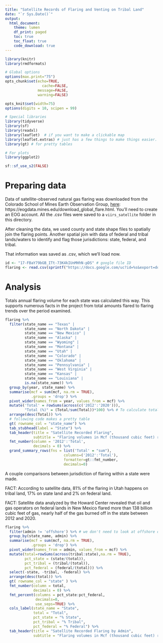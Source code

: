 ```yaml
---
title: "Satellite Records of Flaring and Venting on Tribal Land"
date: "`r Sys.Date()`"
output:
  html_document:
    theme: lumen
    df_print: paged
    toc: true
    toc_float: true
    code_download: true
---
```




```r

library(knitr)
library(rmdformats)

# Global options
options(max.print="75")
opts_chunk$set(echo=TRUE,
	             cache=FALSE,
               message=FALSE,
               warning=FALSE)

opts_knit$set(width=75)
options(digits = 10, scipen = 99)

# Special libraries
library(tidyverse)
library(sf)
library(readxl)
library(leaflet)  # if you want to make a clickable map
library(leaflet.extras) # just has a few things to make things easier.
library(gt) # for pretty tables

# For plots
library(ggplot2)

sf::sf_use_s2(FALSE)

```

# Preparing data 

Data of satellite-observed natural gas flaring was downloaded from the Colorado School of Mines Earth Observation Group, [here](https://eogdata.mines.edu/download_global_flare.html): https://eogdata.mines.edu/download_global_flare.html. You'll need to create an EOG account. All the .csv files were saved to a `viirs_satellite` folder in this directory.  

After cleaning the data, we used county and state shape files to spatially join the flaring points. Another spatial join with data of federal and tribal lands/waters to identify and flag those jurisdictions: state, federal, and tribal.

That information was saved as .csv, which we'll load now.

```r

id <- "17-FBaY79bGB_ITt-73K4kIUnMHhN-pDS" # google file ID
flaring <- read.csv(sprintf("https://docs.google.com/uc?id=%s&export=download", id))


```


# Analysis

Totals annual flaring volume for each state was calculated this way. This supports numerous facts in the project from total amounts flared to flaring trends over the period examined.

```r

flaring %>%
  filter(state_name == "Texas" | 
         state_name == "North Dakota" | 
         state_name == "New Mexico" | 
         state_name == "Alaska" | 
         state_name == "Wyoming" | 
         state_name == "Montana" | 
         state_name == "Utah" | 
         state_name == "Colorado" | 
         state_name == "Oklahoma" |
         state_name == "Pennsylvania" | 
         state_name == "West Virginia" |
         state_name == "Kansas" |
         state_name == "Louisiana" | 
         is.na(state_name)) %>%
  group_by(year, state_name) %>%
  summarise(mcf = sum(mcf, na.rm = TRUE),
            .groups = 'drop') %>%
  pivot_wider(names_from = year, values_from = mcf) %>%
  mutate('Total' = rowSums(across(c('2012':'2020'))),
         "Total (%)" = (Total/sum(Total))*100) %>% # To calculate total for years 2012-2020
  arrange(desc(Total)) %>%
  # following code makes a pretty table
  gt( rowname_col = "state_name") %>% 
  tab_stubhead(label = "State") %>%
  tab_header(title = "Satellite Recorded Flaring",
             subtitle = "Flaring volumes in Mcf (thousand cubic feet) recorded by VIIRS satellite from 2012 - 2020") %>%
  fmt_number(column = '2012':'Total',
             decimals = 0) %>%
  grand_summary_rows(fns = list('Total' = "sum"), 
                           columns=('2012':'Total'), 
                           formatter=gt::fmt_number, 
                           decimals=0)

```


A couple comparisons between jurisdiction of flaring within a state were made. 

FACT: According to satellite data, 81% of the flaring in Utah happens on tribal land, 17% on state land and 2% on federal land.

FACT: Satellite data analyzed by the Howard Center revealed that oil and gas operators on federal lands in New Mexico flared more than 138 billion cubic feet of gas, nearly half of the gas burned off in the state between 2012 and 2020.


```r
flaring %>%
  filter(admin != 'offshore') %>% # we don't need to look at offshore drilling for this, since it's unassociated with any state
  group_by(state_name, admin) %>%
  summarise(mcf = sum(mcf, na.rm = TRUE),
            .groups = 'drop') %>%
  pivot_wider(names_from = admin, values_from = mcf) %>%
  mutate(total=rowSums(across(tribal:state),na.rm = TRUE),
         pct_state = (state/(total)),
         pct_tribal = (tribal/(total)),
         pct_federal = (federal/(total))) %>%
  select(-state, -tribal, -federal) %>%
  arrange(desc(total)) %>%
  gt( rowname_col = "state" ) %>%
  fmt_number(column = total,
             decimals = 0) %>%
  fmt_percent(columns = pct_state:pct_federal, 
              decimals=0, 
              use_seps=TRUE) %>%
  cols_label(state_name = "State",
             total = "Total",
             pct_state = "% State",
             pct_tribal = "% Tribal", 
             pct_federal = "% Federal") %>%
  tab_header(title = "Satellite Recorded Flaring by Admin",
             subtitle = "Flaring volumes in Mcf (thousand cubic feet) recorded by VIIRS satellite from 2012 - 2020")
  

```











